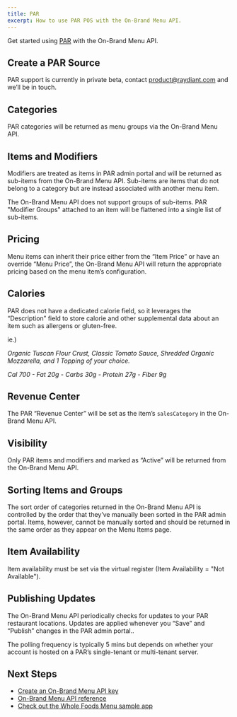 ```yaml
---
title: PAR
excerpt: How to use PAR POS with the On-Brand Menu API.
---
```


Get started using [PAR](https://partech.com/) with the On-Brand Menu API.

## Create a PAR Source

PAR support is currently in private beta, contact [product@raydiant.com](mailto:product@raydiant.com) and we’ll be in touch.

## Categories

PAR categories will be returned as menu groups via the On-Brand Menu API. 

## Items and Modifiers

Modifiers are treated as items in PAR admin portal and will be returned as sub-items from the On-Brand Menu API. Sub-items are items that do not belong to a category but are instead associated with another menu item.

<Callout>The On-Brand Menu API does not support groups of sub-items. PAR "Modifier Groups" attached to an item will be flattened into a single list of sub-items.</Callout>

## Pricing
Menu items can inherit their price either from the “Item Price” or have an override “Menu Price”, the On-Brand Menu API will return the appropriate pricing based on the menu item’s configuration.

## Calories

PAR does not have a dedicated calorie field, so it leverages the “Description” field to store calorie and other supplemental data about an item such as allergens or gluten-free.  

ie.) 

*Organic Tuscan Flour Crust, Classic Tomato Sauce, Shredded Organic Mozzarella, and 1 Topping of your choice.* 

*Cal 700 - Fat 20g - Carbs 30g - Protein 27g - Fiber 9g*

## Revenue Center

The PAR “Revenue Center” will be set as the item’s `salesCategory` in the On-Brand Menu API.

## Visibility

Only PAR items and modifiers and marked as “Active” will be returned from the On-Brand Menu API.

## Sorting Items and Groups

The sort order of categories returned in the On-Brand Menu API is controlled by the order that they’ve manually been sorted in the PAR admin portal. Items, however, cannot be manually sorted and should be returned in the same order as they appear on the Menu Items page.

## Item Availability

Item availability must be set via the virtual register (Item Availability = "Not Available").

## Publishing Updates

The On-Brand Menu API periodically checks for updates to your PAR restaurant locations. Updates are applied whenever you “Save” and “Publish” changes in the PAR admin portal.. 

The polling frequency is typically 5 mins but depends on whether your account is hosted on a PAR’s single-tenant or multi-tenant server.

## Next Steps

- [Create an On-Brand Menu API key](/docs/on-brand-menus/api-keys)
- [On-Brand Menu API reference](/docs/on-brand-menus/reference)
- [Check out the Whole Foods Menu sample app](/docs/get-started/sample-apps/whole-foods-menu)
